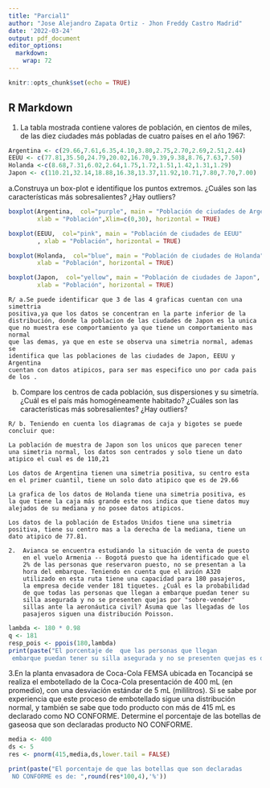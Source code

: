 ```yaml
---
title: "Parcial1"
author: "Jose Alejandro Zapata Ortiz - Jhon Freddy Castro Madrid"
date: '2022-03-24'
output: pdf_document
editor_options: 
  markdown: 
    wrap: 72
---
```


```r
knitr::opts_chunk$set(echo = TRUE)
```

## R Markdown

1.  La tabla mostrada contiene valores de población, en cientos de
    miles, de las diez ciudades más pobladas de cuatro países en el año
    1967:

```r
Argentina <- c(29.66,7.61,6.35,4.10,3.80,2.75,2.70,2.69,2.51,2.44)
EEUU <- c(77.81,35.50,24.79,20.02,16.70,9.39,9.38,8.76,7.63,7.50)
Holanda <-c(8.68,7.31,6.02,2.64,1.75,1.72,1.51,1.42,1.31,1.29)
Japon <- c(110.21,32.14,18.88,16.38,13.37,11.92,10.71,7.80,7.70,7.00)
```

a.Construya un box-plot e identifique los puntos extremos. ¿Cuáles son
las características más sobresalientes? ¿Hay outliers?

```r
boxplot(Argentina,  col="purple", main = "Población de ciudades de Argentina",
        xlab = "Población",Xlim=c(0,30), horizontal = TRUE)
```

```r
boxplot(EEUU,  col="pink", main = "Población de ciudades de EEUU"
        , xlab = "Población", horizontal = TRUE)
```

```r
boxplot(Holanda,  col="blue", main = "Población de ciudades de Holanda",
        xlab = "Población", horizontal = TRUE)
```

```r
boxplot(Japon,  col="yellow", main = "Población de ciudades de Japon", 
        xlab = "Población", horizontal = TRUE)
```

    R/ a.Se puede identificar que 3 de las 4 graficas cuentan con una simettria
    positiva,ya que los datos se concentran en la parte inferior de la
    distribución, donde la poblacion de las ciudades de Japon es la unica
    que no muestra ese comportamiento ya que tiene un comportamiento mas normal
    que las demas, ya que en este se observa una simetria normal, ademas se 
    identifica que las poblaciones de las ciudades de Japon, EEUU y Argentina
    cuentan con datos atipicos, para ser mas especifico uno por cada pais de los .

b.   Compare los centros de cada población, sus dispersiones y su
    simetría. ¿Cuál es el país más homogéneamente habitado? ¿Cuáles son
    las características más sobresalientes? ¿Hay outliers?

    R/ b. Teniendo en cuenta los diagramas de caja y bigotes se puede
    concluir que:

    La población de muestra de Japon son los unicos que parecen tener
    una simetria normal, los datos son centrados y solo tiene un dato
    atipico el cual es de 110,21

    Los datos de Argentina tienen una simetria positiva, su centro esta
    en el primer cuantil, tiene un solo dato atipico que es de 29.66

    La grafica de los datos de Holanda tiene una simetria positiva, es
    la que tiene la caja más grande este nos indica que tiene datos muy
    alejados de su mediana y no posee datos atipicos.

    Los datos de la población de Estados Unidos tiene una simetria
    positiva, tiene su centro mas a la derecha de la mediana, tiene un
    dato atipico de 77.81.

    2.  Avianca se encuentra estudiando la situación de venta de puesto
        en el vuelo Armenia -- Bogotá puesto que ha identificado que el
        2% de las personas que reservaron puesto, no se presentan a la
        hora del embarque. Teniendo en cuenta que el avión A320
        utilizado en esta ruta tiene una capacidad para 180 pasajeros,
        la empresa decide vender 181 tiquetes. ¿Cuál es la probabilidad
        de que todas las personas que llegan a embarque puedan tener su
        silla asegurada y no se presenten quejas por "sobre-vender"
        sillas ante la aeronáutica civil? Asuma que las llegadas de los
        pasajeros siguen una distribución Poisson.

```r
lambda <- 180 * 0.98
q <- 181
resp_pois <- ppois(180,lambda)
print(paste("El porcentaje de  que las personas que llegan 
 embarque puedan tener su silla asegurada y no se presenten quejas es de: ",round(resp_pois*100,4),'%'));
```

3.En la planta envasadora de Coca-Cola FEMSA ubicada en Tocancipá se
realiza el embotellado de la Coca-Cola presentación de 400 mL (en
promedio), con una desviación estándar de 5 mL (mililitros). Si se sabe
por experiencia que este proceso de embotellado sigue una distribución
normal, y también se sabe que todo producto con más de 415 mL es
declarado como NO CONFORME. Determine el porcentaje de las botellas de
gaseosa que son declaradas producto NO CONFORME.

```r
media <- 400
ds <- 5
res <- pnorm(415,media,ds,lower.tail = FALSE)

print(paste("El porcentaje de que las botellas que son declaradas
 NO CONFORME es de: ",round(res*100,4),'%'))

```
